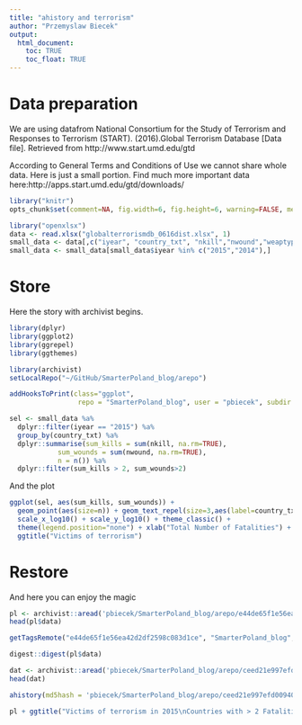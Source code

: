 ```yaml
---
title: "ahistory and terrorism"
author: "Przemyslaw Biecek"
output: 
  html_document:
    toc: TRUE
    toc_float: TRUE
---
```


# Data preparation

We are using datafrom National Consortium for the Study of Terrorism and Responses to Terrorism (START). (2016).Global Terrorism Database [Data file]. Retrieved from http://www.start.umd.edu/gtd

According to General Terms and Conditions of Use we cannot share whole data.
Here is just a small portion. Find much more important data here:http://apps.start.umd.edu/gtd/downloads/

```r
library("knitr")
opts_chunk$set(comment=NA, fig.width=6, fig.height=6, warning=FALSE, message=FALSE, cache=FALSE)

library("openxlsx")
data <- read.xlsx("globalterrorismdb_0616dist.xlsx", 1)
small_data <- data[,c("iyear", "country_txt", "nkill","nwound","weaptype1_txt")]
small_data <- small_data[small_data$iyear %in% c("2015","2014"),]
```

# Store

Here the story with archivist begins.

```r
library(dplyr)
library(ggplot2)
library(ggrepel)
library(ggthemes)

library(archivist)
setLocalRepo("~/GitHub/SmarterPoland_blog/arepo")

addHooksToPrint(class="ggplot",
                 repo = "SmarterPoland_blog", user = "pbiecek", subdir = "arepo")

sel <- small_data %a%
  dplyr::filter(iyear == "2015") %a%
  group_by(country_txt) %a%
  dplyr::summarise(sum_kills = sum(nkill, na.rm=TRUE),
            sum_wounds = sum(nwound, na.rm=TRUE),
            n = n()) %a%
  dplyr::filter(sum_kills > 2, sum_wounds>2)
```

And the plot

```r
ggplot(sel, aes(sum_kills, sum_wounds)) +
  geom_point(aes(size=n)) + geom_text_repel(size=3,aes(label=country_txt)) +
  scale_x_log10() + scale_y_log10() + theme_classic() +
  theme(legend.position="none") + xlab("Total Number of Fatalities") + ylab("Total Number of Injured")+
  ggtitle("Victims of terrorism")

```


# Restore

And here you can enjoy the magic

```r

pl <- archivist::aread('pbiecek/SmarterPoland_blog/arepo/e44de65f1e56ea42d2df2598c083d1ce')
head(pl$data)

getTagsRemote("e44de65f1e56ea42d2df2598c083d1ce", "SmarterPoland_blog", "pbiecek", subdir = "arepo", tag = "")

digest::digest(pl$data)

dat <- archivist::aread('pbiecek/SmarterPoland_blog/arepo/ceed21e997efd00940cdbcba497559c7')
head(dat)

ahistory(md5hash = 'pbiecek/SmarterPoland_blog/arepo/ceed21e997efd00940cdbcba497559c7')

pl + ggtitle("Victims of terrorism in 2015\nCountries with > 2 Fatalities") + theme_bw()

```

